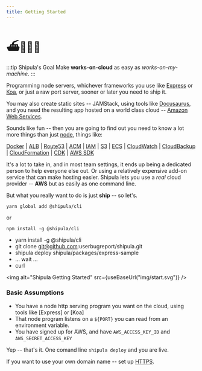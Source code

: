 ```yaml
---
title: Getting Started
---
```



# ⛴🧛🏻‍♂️

:::tip Shipula's Goal
Make **works-on-cloud** as easy as _works-on-my-machine_.
:::

Programming node servers, whichever frameworks you use like [Express](https://expressjs.com/) or [Koa](https://koajs.com/), or just a raw port server, sooner or later you need to ship it.

You may also create static sites -- JAMStack, using tools like [Docusaurus](https://docusaurus.io/), and you need the resulting app hosted on a world class cloud -- [Amazon Web Services](http://aws.amazon.com).

Sounds like fun -- then you are going to find out you need to know a lot more things than just [node](https://nodejs.org), things like:

[Docker](http://docker.com)
| [ALB](https://docs.aws.amazon.com/elasticloadbalancing/latest/application/introduction.html)
| [Route53](https://docs.aws.amazon.com/Route53/latest/DeveloperGuide/Welcome.html)
| [ACM](https://docs.aws.amazon.com/acm/latest/userguide/acm-overview.html)
| [IAM](https://docs.aws.amazon.com/IAM/latest/UserGuide/introduction.html)
| [S3](https://docs.aws.amazon.com/AmazonS3/latest/gsg/GetStartedWithS3.html)
| [ECS](https://docs.aws.amazon.com/AmazonECS/latest/developerguide/Welcome.html)
| [CloudWatch](https://docs.aws.amazon.com/AmazonCloudWatch/latest/monitoring/WhatIsCloudWatch.html)
| [CloudBackup](https://docs.aws.amazon.com/aws-backup/latest/devguide/whatisbackup.html)
| [CloudFormation](https://docs.aws.amazon.com/AWSCloudFormation/latest/UserGuide/Welcome.html)
| [CDK](https://docs.aws.amazon.com/cdk/latest/guide/home.html)
| [AWS SDK](https://docs.aws.amazon.com/sdk-for-javascript/v2/developer-guide/welcome.html)

It's a lot to take in, and in most team settings, it ends up being a dedicated person to help everyone else out.
Or using a relatively expensive add-on service that can make hosting easier.
Shipula lets you use a *real* cloud provider -- **AWS** but as easily as one command line.


But what you really want to do is just **ship** -- so let's.

```shell
yarn global add @shipula/cli
```

or

```shell
npm install -g @shipula/cli
```

- yarn install -g @shipula/cli
- git clone git@github.com:userbugreport/shipula.git
- shipula deploy shipula/packages/express-sample
- ... wait ...
- curl

<img alt="Shipula Getting Started" src={useBaseUrl("img/start.svg")} />

### Basic Assumptions

- You have a node http serving program you want on the cloud, using tools like [Express] or [Koa]
- That node program listens on a `${PORT}` you can read from an environment variable.
- You have signed up for AWS, and have `AWS_ACCESS_KEY_ID` and `AWS_SECRET_ACCESS_KEY`

Yep -- that's it.
One comand line `shipula deploy` and you are live.

If you want to use your own domain name -- set up [HTTPS](./cookbook/https).
